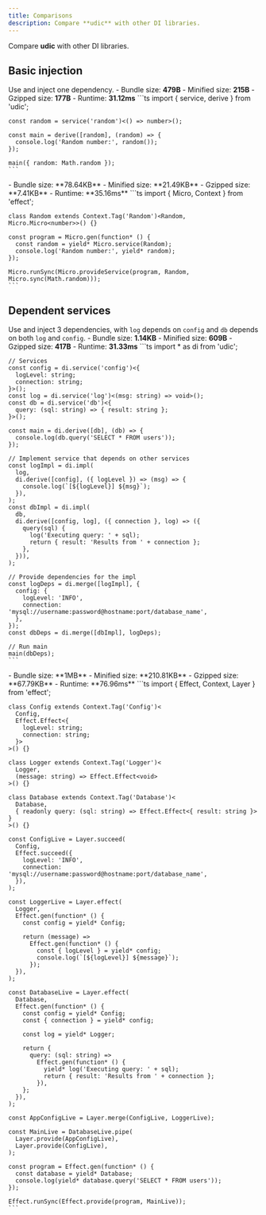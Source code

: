 ```yaml
---
title: Comparisons
description: Compare **udic** with other DI libraries.
---
```



Compare **udic** with other DI libraries.

## Basic injection
Use and inject one dependency.
<Tabs syncKey='libComparison0'>
  <TabItem label='udic'>
    - Bundle size: **479B**
    - Minified size: **215B**
    - Gzipped size: **177B**
    - Runtime: **31.12ms**
    ```ts
    import { service, derive } from 'udic';
    
    const random = service('random')<() => number>();
    
    const main = derive([random], (random) => {
      console.log('Random number:', random());
    });
    
    main({ random: Math.random });
    ```
  </TabItem>
  <TabItem label='effect'>
    - Bundle size: **78.64KB**
    - Minified size: **21.49KB**
    - Gzipped size: **7.41KB**
    - Runtime: **35.16ms**
    ```ts
    import { Micro, Context } from 'effect';
    
    class Random extends Context.Tag('Random')<Random, Micro.Micro<number>>() {}
    
    const program = Micro.gen(function* () {
      const random = yield* Micro.service(Random);
      console.log('Random number:', yield* random);
    });
    
    Micro.runSync(Micro.provideService(program, Random, Micro.sync(Math.random)));
    ```
  </TabItem>
</Tabs>


## Dependent services
Use and inject 3 dependencies, with `log` depends on `config` and `db` depends on both `log` and `config`.
<Tabs syncKey='libComparison1'>
  <TabItem label='udic'>
    - Bundle size: **1.14KB**
    - Minified size: **609B**
    - Gzipped size: **417B**
    - Runtime: **31.33ms**
    ```ts
    import * as di from 'udic';
    
    // Services
    const config = di.service('config')<{
      logLevel: string;
      connection: string;
    }>();
    const log = di.service('log')<(msg: string) => void>();
    const db = di.service('db')<{
      query: (sql: string) => { result: string };
    }>();
    
    const main = di.derive([db], (db) => {
      console.log(db.query('SELECT * FROM users'));
    });
    
    // Implement service that depends on other services
    const logImpl = di.impl(
      log,
      di.derive([config], ({ logLevel }) => (msg) => {
        console.log(`[${logLevel}] ${msg}`);
      }),
    );
    const dbImpl = di.impl(
      db,
      di.derive([config, log], ({ connection }, log) => ({
        query(sql) {
          log('Executing query: ' + sql);
          return { result: 'Results from ' + connection };
        },
      })),
    );
    
    // Provide dependencies for the impl
    const logDeps = di.merge([logImpl], {
      config: {
        logLevel: 'INFO',
        connection: 'mysql://username:password@hostname:port/database_name',
      },
    });
    const dbDeps = di.merge([dbImpl], logDeps);
    
    // Run main
    main(dbDeps);
    ```
  </TabItem>
  <TabItem label='effect'>
    - Bundle size: **1MB**
    - Minified size: **210.81KB**
    - Gzipped size: **67.79KB**
    - Runtime: **76.96ms**
    ```ts
    import { Effect, Context, Layer } from 'effect';
    
    class Config extends Context.Tag('Config')<
      Config,
      Effect.Effect<{
        logLevel: string;
        connection: string;
      }>
    >() {}
    
    class Logger extends Context.Tag('Logger')<
      Logger,
      (message: string) => Effect.Effect<void>
    >() {}
    
    class Database extends Context.Tag('Database')<
      Database,
      { readonly query: (sql: string) => Effect.Effect<{ result: string }> }
    >() {}
    
    const ConfigLive = Layer.succeed(
      Config,
      Effect.succeed({
        logLevel: 'INFO',
        connection: 'mysql://username:password@hostname:port/database_name',
      }),
    );
    
    const LoggerLive = Layer.effect(
      Logger,
      Effect.gen(function* () {
        const config = yield* Config;
    
        return (message) =>
          Effect.gen(function* () {
            const { logLevel } = yield* config;
            console.log(`[${logLevel}] ${message}`);
          });
      }),
    );
    
    const DatabaseLive = Layer.effect(
      Database,
      Effect.gen(function* () {
        const config = yield* Config;
        const { connection } = yield* config;
    
        const log = yield* Logger;
    
        return {
          query: (sql: string) =>
            Effect.gen(function* () {
              yield* log('Executing query: ' + sql);
              return { result: 'Results from ' + connection };
            }),
        };
      }),
    );
    
    const AppConfigLive = Layer.merge(ConfigLive, LoggerLive);
    
    const MainLive = DatabaseLive.pipe(
      Layer.provide(AppConfigLive),
      Layer.provide(ConfigLive),
    );
    
    const program = Effect.gen(function* () {
      const database = yield* Database;
      console.log(yield* database.query('SELECT * FROM users'));
    });
    
    Effect.runSync(Effect.provide(program, MainLive));
    ```
  </TabItem>
</Tabs>
